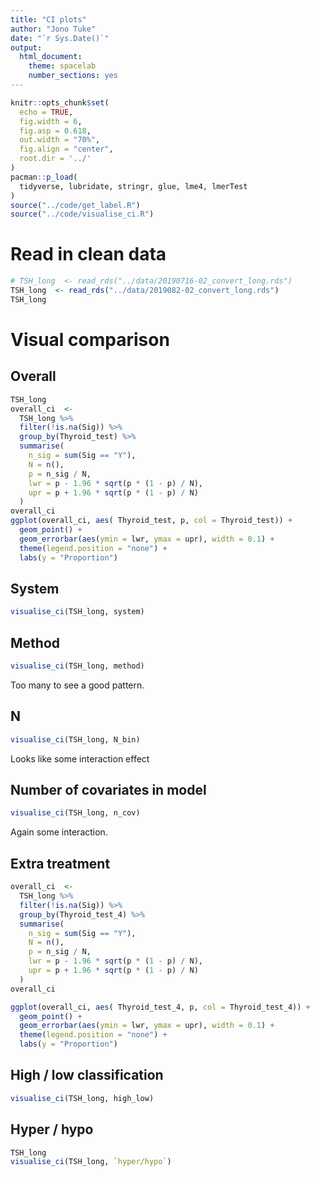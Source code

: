```yaml
---
title: "CI plots"
author: "Jono Tuke"
date: "`r Sys.Date()`"
output: 
  html_document:
    theme: spacelab
    number_sections: yes
---
```


```r
knitr::opts_chunk$set(
  echo = TRUE, 
  fig.width = 6, 
  fig.asp = 0.618, 
  out.width = "70%",
  fig.align = "center", 
  root.dir = '../'
)
pacman::p_load(
  tidyverse, lubridate, stringr, glue, lme4, lmerTest
)
source("../code/get_label.R")
source("../code/visualise_ci.R")
```

# Read in clean data

```r
# TSH_long  <- read_rds("../data/20190716-02_convert_long.rds")
TSH_long  <- read_rds("../data/2019082-02_convert_long.rds")
TSH_long
```

# Visual comparison

## Overall

```r
TSH_long
overall_ci  <- 
  TSH_long %>% 
  filter(!is.na(Sig)) %>% 
  group_by(Thyroid_test) %>% 
  summarise(
    n_sig = sum(Sig == "Y"), 
    N = n(), 
    p = n_sig / N,
    lwr = p - 1.96 * sqrt(p * (1 - p) / N),
    upr = p + 1.96 * sqrt(p * (1 - p) / N)
  )
overall_ci
ggplot(overall_ci, aes( Thyroid_test, p, col = Thyroid_test)) + 
  geom_point() + 
  geom_errorbar(aes(ymin = lwr, ymax = upr), width = 0.1) + 
  theme(legend.position = "none") + 
  labs(y = "Proportion")
```


## System

```r
visualise_ci(TSH_long, system)
```

## Method

```r
visualise_ci(TSH_long, method)
```

Too many to see a good pattern. 

## N

```r
visualise_ci(TSH_long, N_bin)
```

Looks like some interaction effect


## Number of covariates in model

```r
visualise_ci(TSH_long, n_cov)
```

Again some interaction. 


## Extra treatment

```r
overall_ci  <- 
  TSH_long %>% 
  filter(!is.na(Sig)) %>% 
  group_by(Thyroid_test_4) %>% 
  summarise(
    n_sig = sum(Sig == "Y"), 
    N = n(), 
    p = n_sig / N,
    lwr = p - 1.96 * sqrt(p * (1 - p) / N),
    upr = p + 1.96 * sqrt(p * (1 - p) / N)
  )
overall_ci
```

```r
ggplot(overall_ci, aes( Thyroid_test_4, p, col = Thyroid_test_4)) + 
  geom_point() + 
  geom_errorbar(aes(ymin = lwr, ymax = upr), width = 0.1) + 
  theme(legend.position = "none") + 
  labs(y = "Proportion")
```

## High / low classification

```r
visualise_ci(TSH_long, high_low)
```

## Hyper / hypo

```r
TSH_long
visualise_ci(TSH_long, `hyper/hypo`)
```

